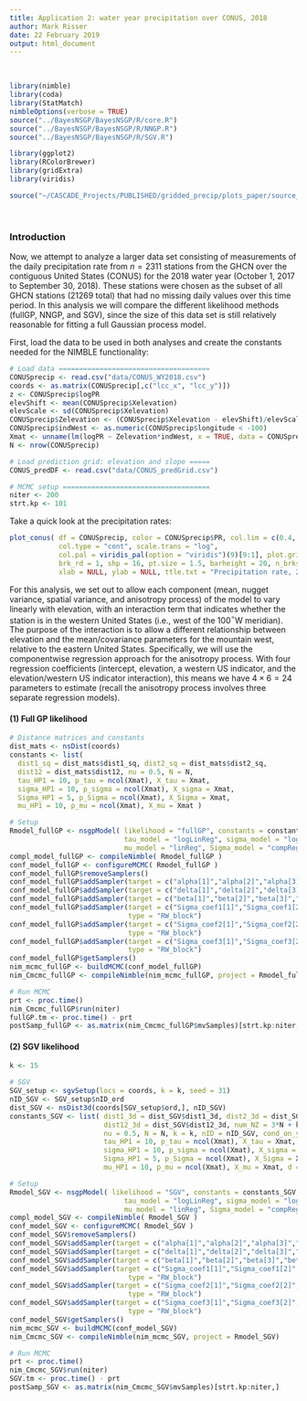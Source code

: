 ```yaml
---
title: Application 2: water year precipitation over CONUS, 2018
author: Mark Risser
date: 22 February 2019
output: html_document
---
```


\   

```r
library(nimble)
library(coda)
library(StatMatch)
nimbleOptions(verbose = TRUE)
source("../BayesNSGP/BayesNSGP/R/core.R")
source("../BayesNSGP/BayesNSGP/R/NNGP.R")
source("../BayesNSGP/BayesNSGP/R/SGV.R")

library(ggplot2)
library(RColorBrewer)
library(gridExtra)
library(viridis)

source("~/CASCADE_Projects/PUBLISHED/gridded_precip/plots_paper/source_plot.R")

```

\   


### Introduction

Now, we attempt to analyze a larger data set consisting of measurements of the daily precipitation rate from $n = 2311$ stations from the GHCN over the contiguous United States (CONUS) for the 2018 water year (October 1, 2017 to September 30, 2018). These stations were chosen as the subset of all GHCN stations (21269 total) that had no missing daily values over this time period. In this analysis we will compare the different likelihood methods (fullGP, NNGP, and SGV), since the size of this data set is still relatively reasonable for fitting a full Gaussian process model.

First, load the data to be used in both analyses and create the constants needed for the NIMBLE functionality:

```r
# Load data =====================================
CONUSprecip <- read.csv("data/CONUS_WY2018.csv")
coords <- as.matrix(CONUSprecip[,c("lcc_x", "lcc_y")])
z <- CONUSprecip$logPR
elevShift <- mean(CONUSprecip$Xelevation)
elevScale <- sd(CONUSprecip$Xelevation)
CONUSprecip$Zelevation <- (CONUSprecip$Xelevation - elevShift)/elevScale
CONUSprecip$indWest <- as.numeric(CONUSprecip$longitude < -100) 
Xmat <- unname(lm(logPR ~ Zelevation*indWest, x = TRUE, data = CONUSprecip)$x)
N <- nrow(CONUSprecip)

# Load prediction grid: elevation and slope =====
CONUS_predDF <- read.csv("data/CONUS_predGrid.csv")

# MCMC setup ====================================
niter <- 200
strt.kp <- 101
```

Take a quick look at the precipitation rates:

```r
plot_conus( df = CONUSprecip, color = CONUSprecip$PR, col.lim = c(0.4, 9), 
            col.type = "cont", scale.trans = "log",
            col.pal = viridis_pal(option = "viridis")(9)[9:1], plot.grid = FALSE,
            brk_rd = 1, shp = 16, pt.size = 1.5, barheight = 20, n_brks = 9,
            xlab = NULL, ylab = NULL, ttle.txt = "Precipitation rate, 2018 water year (mm/day)" )
```

For this analysis, we set out to allow each component (mean, nugget variance, spatial variance, and anisotropy process) of the model to vary linearly with elevation, with an interaction term that indicates whether the station is in the western United States (i.e., west of the 100$^\circ$W meridian). The purpose of the interaction is to allow a different relationship between elevation and the mean/covariance parameters for the mountain west, relative to the eastern United States. Specifically, we will use the componentwise regression approach for the anisotropy process. With four regression coefficients (intercept, elevation, a western US indicator, and the elevation/western US indicator interaction), this means we have $4 \times 6=24$ parameters to estimate (recall the anisotropy process involves three separate regression models).

#### (1) Full GP likelihood

```r
# Distance matrices and constants
dist_mats <- nsDist(coords)
constants <- list( 
  dist1_sq = dist_mats$dist1_sq, dist2_sq = dist_mats$dist2_sq, 
  dist12 = dist_mats$dist12, nu = 0.5, N = N,
  tau_HP1 = 10, p_tau = ncol(Xmat), X_tau = Xmat,
  sigma_HP1 = 10, p_sigma = ncol(Xmat), X_sigma = Xmat,
  Sigma_HP1 = 5, p_Sigma = ncol(Xmat), X_Sigma = Xmat,
  mu_HP1 = 10, p_mu = ncol(Xmat), X_mu = Xmat )

# Setup
Rmodel_fullGP <- nsgpModel( likelihood = "fullGP", constants = constants, z = z,
                            tau_model = "logLinReg", sigma_model = "logLinReg", 
                            mu_model = "linReg", Sigma_model = "compReg" )
compl_model_fullGP <- compileNimble( Rmodel_fullGP )
conf_model_fullGP <- configureMCMC( Rmodel_fullGP )
conf_model_fullGP$removeSamplers()
conf_model_fullGP$addSampler(target = c("alpha[1]","alpha[2]","alpha[3]","alpha[4]"), type = "RW_block")
conf_model_fullGP$addSampler(target = c("delta[1]","delta[2]","delta[3]","delta[4]"), type = "RW_block")
conf_model_fullGP$addSampler(target = c("beta[1]","beta[2]","beta[3]","beta[4]"), type = "RW_block")
conf_model_fullGP$addSampler(target = c("Sigma_coef1[1]","Sigma_coef1[2]","Sigma_coef1[3]","Sigma_coef1[4]"), 
                             type = "RW_block")
conf_model_fullGP$addSampler(target = c("Sigma_coef2[1]","Sigma_coef2[2]","Sigma_coef2[3]","Sigma_coef2[4]"), 
                             type = "RW_block")
conf_model_fullGP$addSampler(target = c("Sigma_coef3[1]","Sigma_coef3[2]","Sigma_coef3[3]","Sigma_coef3[4]"), 
                             type = "RW_block")
conf_model_fullGP$getSamplers()
nim_mcmc_fullGP <- buildMCMC(conf_model_fullGP)
nim_Cmcmc_fullGP <- compileNimble(nim_mcmc_fullGP, project = Rmodel_fullGP)

# Run MCMC
prt <- proc.time()
nim_Cmcmc_fullGP$run(niter)
fullGP.tm <- proc.time() - prt
postSamp_fullGP <- as.matrix(nim_Cmcmc_fullGP$mvSamples)[strt.kp:niter,]

```

#### (2) SGV likelihood

```r
k <- 15

# SGV
SGV_setup <- sgvSetup(locs = coords, k = k, seed = 31)
nID_SGV <- SGV_setup$nID_ord
dist_SGV <- nsDist3d(coords[SGV_setup$ord,], nID_SGV)
constants_SGV <- list( dist1_3d = dist_SGV$dist1_3d, dist2_3d = dist_SGV$dist2_3d, 
                       dist12_3d = dist_SGV$dist12_3d, num_NZ = 3*N + k*N - (k*(k+1)/2),
                       nu = 0.5, N = N, k = k, nID = nID_SGV, cond_on_y = SGV_setup$condition_on_y_ord,
                       tau_HP1 = 10, p_tau = ncol(Xmat), X_tau = Xmat,
                       sigma_HP1 = 10, p_sigma = ncol(Xmat), X_sigma = Xmat,
                       Sigma_HP1 = 5, p_Sigma = ncol(Xmat), X_Sigma = Xmat,
                       mu_HP1 = 10, p_mu = ncol(Xmat), X_mu = Xmat, d = 2 )

# Setup
Rmodel_SGV <- nsgpModel( likelihood = "SGV", constants = constants_SGV, z = z,
                            tau_model = "logLinReg", sigma_model = "logLinReg", 
                            mu_model = "linReg", Sigma_model = "compReg" )
compl_model_SGV <- compileNimble( Rmodel_SGV )
conf_model_SGV <- configureMCMC( Rmodel_SGV )
conf_model_SGV$removeSamplers()
conf_model_SGV$addSampler(target = c("alpha[1]","alpha[2]","alpha[3]","alpha[4]"), type = "RW_block")
conf_model_SGV$addSampler(target = c("delta[1]","delta[2]","delta[3]","delta[4]"), type = "RW_block")
conf_model_SGV$addSampler(target = c("beta[1]","beta[2]","beta[3]","beta[4]"), type = "RW_block")
conf_model_SGV$addSampler(target = c("Sigma_coef1[1]","Sigma_coef1[2]","Sigma_coef1[3]","Sigma_coef1[4]"), 
                             type = "RW_block")
conf_model_SGV$addSampler(target = c("Sigma_coef2[1]","Sigma_coef2[2]","Sigma_coef2[3]","Sigma_coef2[4]"), 
                             type = "RW_block")
conf_model_SGV$addSampler(target = c("Sigma_coef3[1]","Sigma_coef3[2]","Sigma_coef3[3]","Sigma_coef3[4]"), 
                             type = "RW_block")
conf_model_SGV$getSamplers()
nim_mcmc_SGV <- buildMCMC(conf_model_SGV)
nim_Cmcmc_SGV <- compileNimble(nim_mcmc_SGV, project = Rmodel_SGV)

# Run MCMC
prt <- proc.time()
nim_Cmcmc_SGV$run(niter)
SGV.tm <- proc.time() - prt
postSamp_SGV <- as.matrix(nim_Cmcmc_SGV$mvSamples)[strt.kp:niter,]


```



